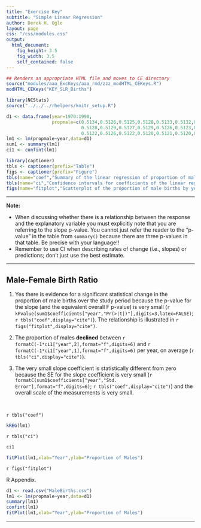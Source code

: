 ```yaml
---
title: "Exercise Key"
subtitle: "Simple Linear Regression"
author: Derek H. Ogle
layout: page
css: "/css/modules.css"
output:
  html_document:
    fig_height: 3.5
    fig_width: 3.5
    self_contained: false
---
```


```r
## Renders an appropriate HTML file and moves to CE directory
source("modules/aaa_ExcKeys/aaa_rmd/zzz_modHTML_CEKeys.R")
modHTML_CEKeys("KEY_SLR_Births")
```

```r
library(NCStats)
source("../../../rhelpers/knitr_setup.R")

d1 <- data.frame(year=1970:1990,
                 propmale=c(0.5134,0.5126,0.5125,0.5128,0.5133,0.5132,0.5128,
                            0.5128,0.5129,0.5127,0.5129,0.5126,0.5123,0.5127,
                            0.5122,0.5126,0.5122,0.5120,0.5121,0.5120,0.5120))
lm1 <- lm(propmale~year,data=d1)
sum1 <- summary(lm1)
ci1 <- confint(lm1)

library(captioner)
tbls <- captioner(prefix="Table")
figs <- captioner(prefix="Figure")
tbls(name="coef","Summary of the linear regression of proportion of males on year.")
tbls(name="ci","Confidence intervals for coefficients of the linear regression of proportion of males on year.")
figs(name="fitplot","Scatterplot of the proportion of male births by year with the best-fit line.")
```

----

<div class="alert alert-warning">
<strong>Note:</strong> 
<ul>
  <li>When discussing whether there is a relationship between the response and the explanatory variable you must explicitly note that you are referring to the slope p-value. You cannot just refer the reader to the "p-value" in the table from `summary()` because there are three p-values in that table. Be precise with your language!!</li>
  <li>Remember to use CI when describing rates of change (i.e., slopes) or predictions; don't just use the best estimate.</li>
</ul>
</div>

----

## Male-Female Birth Ratio

1. Yes there is evidence for a significant statistical change in the proportion of male births over the study period because the p-value for the slope (and the equivalent overall F p-value) is very small (`r kPvalue(sum1$coefficients["year","Pr(>|t|)"],digits=3,latex=FALSE)`; `r tbls("coef",display="cite")`). The relationship is illustrated in `r figs("fitplot",display="cite")`.

1. The proportion of males **declined** between `r formatC(-1*ci1["year",2],format="f",digits=6)` and `r formatC(-1*ci1["year",1],format="f",digits=6)` per year, on average (`r tbls("ci",display="cite")`).

1. The very small slope coefficient is statistically different from zero because the SE for the slope coefficient is very small (`r formatC(sum1$coefficients["year","Std. Error"],format="f",digits=6)`; `r tbls("coef",display="cite")`) and the overall scale of the measurements is very small.

&nbsp;

`r tbls("coef")`

```r
kREG(lm1)
```

`r tbls("ci")`

```r
ci1
```

```r
fitPlot(lm1,xlab="Year",ylab="Proportion of Males")
```

`r figs("fitplot")`


R Appendix.
```r
d1 <- read.csv("MaleBirths.csv")
lm1 <- lm(propmale~year,data=d1)
summary(lm1)
confint(lm1)
fitPlot(lm1,xlab="Year",ylab="Proportion of Males")
```

----
